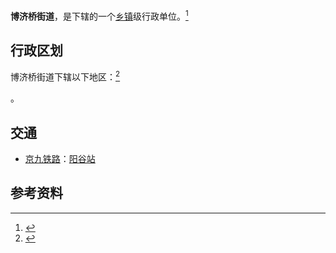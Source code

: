 {{中国乡级行政区|37/15/21/001/000}}

'''博济桥街道'''，是{{PRC admin/fullname|37/15/21/001/000|3}}下辖的一个[[乡镇|乡镇]]级行政单位。<ref>{{PRC admin/ref sgc|{{PRC admin/parent|37/15/21/001/000}}}}</ref>

== 行政区划 ==

博济桥街道下辖以下地区：<ref>{{PRC admin/ref sgc|37/15/21/001/000}}</ref>

{{PRC admin/children|37/15/21/001/000}}。

== 交通 ==
* {{rint|cn|rail}}[[京九铁路|京九铁路]]：[[阳谷站|阳谷站]]

== 参考资料 ==
{{reflist}}

{{PRC admin/navcat|37/15/21/001/000}}